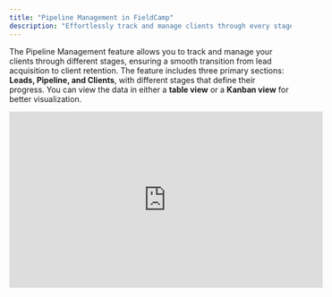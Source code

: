 ```yaml
---
title: "Pipeline Management in FieldCamp"
description: "Effortlessly track and manage clients through every stage—from lead acquisition to long-term retention."
---
```


The Pipeline Management feature allows you to track and manage your clients through different stages, ensuring a smooth transition from lead acquisition to client retention. The feature includes three primary sections: **Leads, Pipeline, and Clients**, with different stages that define their progress. You can view the data in either a **table view** or a **Kanban view** for better visualization. 

<iframe width="560" height="315" src="https://www.youtube.com/embed/Sw0qOa2mq9E?si=oU5WRcbN_uJzf9u6" title="YouTube video player" frameborder="0" allow="accelerometer; autoplay; clipboard-write; encrypted-media; gyroscope; picture-in-picture; web-share" referrerpolicy="strict-origin-when-cross-origin" allowfullscreen />

# **Leads**  

The **Leads** section is where potential clients are first added. Leads go through different stages before they qualify for the **Pipeline** section. The available lead stages are: 

- **New Lead**: A fresh lead that has been added to the system. 
- **Contacted**: The lead has been reached out to. 
- **Qualified**: The lead has shown interest and is now ready to move to the pipeline. 

### ![P1 Pn](/images/p1.png)

**How to Use the Leads Section** 

1. Click on the **"Add Client"** button to create a new lead. 
2. Fill in the lead's details, such as name, email, and any additional properties. 
3. The lead will initially be categorized as **New Lead**. 
4. Change the stage by clicking on the **Stage** dropdown and selecting **Contacted** or **Qualified** as needed. 
5. Once a lead reaches the **Qualified** stage, it can be moved to the **Pipeline**. 

### **Views** 

- **Table View**: Lists leads in a structured table format, displaying their details and stages. 
- **Kanban View**: Visually organizes leads by their stage for easy tracking. 

# ![P4 Pn](/images/p4.png)

**Pipeline** 

The **Pipeline** section consists of leads who have been qualified and are moving toward becoming clients. This section has the following stages: 

- **Proposal**: A proposal has been sent to the client. 
- **Negotiation**: The client is discussing terms and conditions. 
- **Won**: The client has agreed and signed the contract. 
- **Lost**: The deal did not go through. 

### ![P2 Pn](/images/p2.png)

**How to Use the Pipeline Section** 

1. Move a lead from the **Qualified** stage in Leads to the **Proposal** stage in the Pipeline. 
2. Update the stage based on client interactions by selecting **Negotiation**, **Won**, or **Lost**. 
3. If a deal is **Won**, move the client to the **Clients** section. 
4. If a deal is **Lost**, you can retain the record for future follow-ups. 

### **Views** 

- **Table View**: Lists all pipeline leads with their respective stages. 
- **Kanban View**: Displays pipeline leads under each stage in a drag-and-drop format. 

# ![P5 Pn](/images/p5.png)

**Clients** 

The **Clients** section contains all successfully converted leads who are now active or inactive clients. 

- **Active Client**: Clients who are actively engaged in business with you. 
- **Inactive Client**: Clients who are no longer engaged but can be re-engaged in the future. 

### ![P3 Pn](/images/p3.png)

**How to Use the Clients Section** 

1. Move a **Won** lead from the **Pipeline** to the **Clients** section. 
2. Categorize clients as **Active** or **Inactive** based on their engagement status. 
3. Update the status of an inactive client if they re-engage with your business. 

**Important:** _Only Active Clients will be visible in the Clients section if the Sales Pipeline is active._

### **Views** 

- **Table View**: Lists all clients and their current status. 
- **Kanban View**: Displays clients under Active or Inactive categories. 

# ![P6 Pn](/images/p6.png)

**Switching Between Views** 

You can switch between **Table View** and **Kanban View** in any section: 

1. Click on the **"Organize"** button. 
2. Select either **Table View** or **Kanban View** based on your preference. 

This feature provides flexibility in managing your pipeline efficiently, offering both structured data and visual tracking. 

The Pipeline Management feature streamlines the process of tracking leads, managing deals, and maintaining client relationships. By leveraging **Leads, Pipeline, and Clients**, you can efficiently monitor business opportunities and optimize customer engagement. 